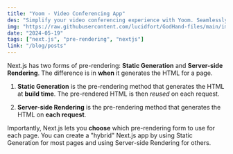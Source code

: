 ```yaml
---
title: "Yoom - Video Conferencing App"
des: "Simplify your video conferencing experience with Yoom. Seamlessly connect with colleagues and friends."
img: "https://raw.githubusercontent.com/lucidfort/GodHand-files/main/images/profile-photo.jpg"
date: "2024-05-19"
tags: ["next.js", "pre-rendering", "nextjs"]
link: "/blog/posts"
---
```


Next.js has two forms of pre-rendering: **Static Generation** and **Server-side Rendering**. The difference is in **when** it generates the HTML for a page.

1. **Static Generation** is the pre-rendering method that generates the HTML at **build time**. The pre-rendered HTML is then _reused_ on each request.

1. **Server-side Rendering** is the pre-rendering method that generates the HTML on **each request**.

Importantly, Next.js lets you **choose** which pre-rendering form to use for each page. You can create a "hybrid" Next.js app by using Static Generation for most pages and using Server-side Rendering for others.
